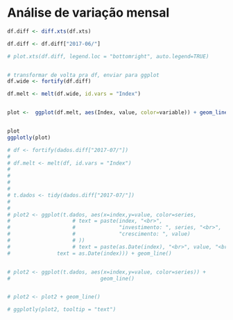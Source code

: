 
# Análise de variação mensal

```r


df.diff <- diff.xts(df.xts)

df.diff <- df.diff["2017-06/"]

# plot.xts(df.diff, legend.loc = "bottomright", auto.legend=TRUE)


# transformar de volta pra df, enviar para ggplot
df.wide <- fortify(df.diff)

df.melt <- melt(df.wide, id.vars = "Index")


plot <-  ggplot(df.melt, aes(Index, value, color=variable)) + geom_line()


plot
ggplotly(plot)

```



```r

# df <- fortify(dados.diff["2017-07/"])
# 
# df.melt <- melt(df, id.vars = "Index")
# 
# 
# 
# 
# t.dados <- tidy(dados.diff["2017-07/"])
# 
# 
# plot2 <- ggplot(t.dados, aes(x=index,y=value, color=series,
#                    # text = paste(index, "<br>",
#                    #              "investimento: ", series, "<br>",
#                    #              "crescimento: ", value)
#                    # ))
#                    # text = paste(as.Date(index), "<br>", value, "<br>", series)))
#               text = as.Date(index))) + geom_line()


# plot2 <- ggplot(t.dados, aes(x=index,y=value, color=series)) +
#                             geom_line()


# plot2 <- plot2 + geom_line()

# ggplotly(plot2, tooltip = "text")

```

